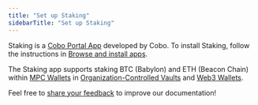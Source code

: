```yaml
---
title: "Set up Staking"
sidebarTitle: "Set up Staking"
---
```

Staking is a [Cobo Portal App](/en/portal/portal-apps/introduction) developed by Cobo. To install Staking, follow the instructions in [Browse and install apps](/en/portal/portal-apps/browse-and-install).

<Info>The Staking app supports staking BTC (Babylon) and ETH (Beacon Chain) within [MPC Wallets](/en/portal/mpc-wallets/introduction) in [Organization-Controlled Vaults](/en/portal/mpc-wallets/ocw/create-mpc-vault) and [Web3 Wallets](/en/portal/custodial-wallets/web3-wallets/set-up).</Info>

<Tip>Feel free to [share your feedback](https://forms.zohopublic.com/cobo/form/DocumentFeedbackForm/formperma/QvLOhxJv1_JMsJ-1dleZ8Itb_7rzN-LtgvsDdxosoVI?referrername=manuals) to improve our documentation!</Tip>